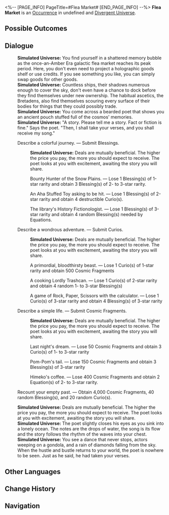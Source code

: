 <%-- [PAGE_INFO]
PageTitle=#Flea Market#
[END_PAGE_INFO] --%>
{{Stub}}
{{Simulated Universe Event Infobox
|id            = 23501
|title         = 
|image         = Occurrence Ceremony.png
|domains_su    = 
|domains_swarm = 
|domains_gng   = 
|domains_du    = Unknown
|domains_und   = 
|requirements  = 
|prev          = 
|next          = 
|characters    = 
|factions      = 
|order         = 
|order_du      = 119
}}
'''Flea Market''' is an [[Divergent Universe/Occurrence|Occurrence]] in undefined and [[Divergent Universe]].

==Possible Outcomes==
{{Possible Outcomes
|choice_1 = A primordial, bloodthirsty beast.
|result_1 = Lose 1 Curio(s) of 1-star rarity and obtain 500 Cosmic Fragments

|choice_2 = A cooking Lordly Trashcan.
|result_2 = Lose 1 Curio(s) of 2-star rarity and obtain 4 random 1- to 3-star Blessing(s)

|choice_3 = A game of Rock, Paper, Scissors with the calculator.
|result_3 = Lose 1 Curio(s) of 3-star rarity and obtain 4 Blessing(s) of 3-star rarity

|choice_4 = Last night's dream.
|result_4 = Lose 50 Cosmic Fragments and obtain 3 Curio(s) of 1- to 3-star rarity

|choice_5 = Pom-Pom's tail.
|result_5 = Lose 150 Cosmic Fragments and obtain 3 Blessing(s) of 3-star rarity

|choice_6 = Himeko's coffee.
|result_6 = Lose 400 Cosmic Fragments and obtain 2 Equation(s) of 2- to 3-star rarity.

|choice_7 = Bounty Hunter of the Snow Plains.
|result_7 = Lose 1 Blessing(s) of 1-star rarity and obtain 3 Blessing(s) of 2- to 3-star rarity.

|choice_8 = An Aha Stuffed Toy asking to be hit.
|result_8 = Lose 1 Blessing(s) of 2-star rarity and obtain 4 destructible Curio(s).

|choice_9 = The library's History Fictionologist.
|result_9 = Lose 1 Blessing(s) of 3-star rarity and obtain 4 random Blessing(s) needed by Equations.

|choice_10 = Describe a colorful journey.
|result_10 = Submit Blessings.

|choice_11 = Describe a wondrous adventure.
|result_11 = Submit Curios.

|choice_12 = Describe a simple life.
|result_12 = Submit Cosmic Fragments.

|choice_13 = Recount your empty past.
|result_13 = Obtain 4,000 Cosmic Fragments, 40 random Blessing(s), and 20 random Curio(s).

}}
<!--
==Gameplay Notes==
* 
-->
==Dialogue==
{{Dialogue Start}}
:'''Simulated Universe:''' You find yourself in a shattered memory bubble as the once-an-Amber Era galactic flea market reaches its peak period. Here, you don't even need to project a holographic goods shelf or use credits. If you see something you like, you can simply swap goods for other goods.
:'''Simulated Universe:''' Countless ships, their shadows numerous enough to cover the sky, don't even have a chance to dock before they find themselves under new ownership. The habitual ascetics, the Bretadens, also find themselves scouring every surface of their bodies for things that they could possibly trade.
:'''Simulated Universe:''' You come across a bearded poet that shows you an ancient pouch stuffed full of the cosmos' memories.
:'''Simulated Universe:''' "A story. Please tell me a story. Fact or fiction is fine." Says the poet. "Then, I shall take your verses, and you shall receive my song."
:{{DIcon|Star}} Describe a colorful journey. &mdash; Submit Blessings.
::'''Simulated Universe:''' Deals are mutually beneficial. The higher the price you pay, the more you should expect to receive. The poet looks at you with excitement, awaiting the story you will share.
::{{DIcon|Star}} Bounty Hunter of the Snow Plains. &mdash; Lose 1 Blessing(s) of 1-star rarity and obtain 3 Blessing(s) of 2- to 3-star rarity.
::{{DIcon|Star}} An Aha Stuffed Toy asking to be hit. &mdash; Lose 1 Blessing(s) of 2-star rarity and obtain 4 destructible Curio(s).
::{{DIcon|Star}} The library's History Fictionologist. &mdash; Lose 1 Blessing(s) of 3-star rarity and obtain 4 random Blessing(s) needed by Equations.
:{{DIcon|Star}} Describe a wondrous adventure. &mdash; Submit Curios.
::'''Simulated Universe:''' Deals are mutually beneficial. The higher the price you pay, the more you should expect to receive. The poet looks at you with excitement, awaiting the story you will share.
::{{DIcon|Star}} A primordial, bloodthirsty beast. &mdash; Lose 1 Curio(s) of 1-star rarity and obtain 500 Cosmic Fragments
::{{DIcon|Star}} A cooking Lordly Trashcan. &mdash; Lose 1 Curio(s) of 2-star rarity and obtain 4 random 1- to 3-star Blessing(s)
::{{DIcon|Star}} A game of Rock, Paper, Scissors with the calculator. &mdash; Lose 1 Curio(s) of 3-star rarity and obtain 4 Blessing(s) of 3-star rarity
:{{DIcon|Star}} Describe a simple life. &mdash; Submit Cosmic Fragments.
::'''Simulated Universe:''' Deals are mutually beneficial. The higher the price you pay, the more you should expect to receive. The poet looks at you with excitement, awaiting the story you will share.
::{{DIcon|Star}} Last night's dream. &mdash; Lose 50 Cosmic Fragments and obtain 3 Curio(s) of 1- to 3-star rarity
::{{DIcon|Star}} Pom-Pom's tail. &mdash; Lose 150 Cosmic Fragments and obtain 3 Blessing(s) of 3-star rarity
::{{DIcon|Star}} Himeko's coffee. &mdash; Lose 400 Cosmic Fragments and obtain 2 Equation(s) of 2- to 3-star rarity.
:{{DIcon|Star}} Recount your empty past. &mdash; Obtain 4,000 Cosmic Fragments, 40 random Blessing(s), and 20 random Curio(s).
:'''Simulated Universe:''' Deals are mutually beneficial. The higher the price you pay, the more you should expect to receive. The poet looks at you with excitement, awaiting the story you will share.
:'''Simulated Universe:''' The poet slightly closes his eyes as you sink into a lonely ocean. The notes are the drops of water, the song is its flow and the story follows the rhythm of the waves into your chest.
:'''Simulated Universe:''' You see a dance that never stops, actors weeping on a gondola, and a rain of diamonds falling from the sky. When the hustle and bustle returns to your world, the poet is nowhere to be seen. Just as he said, he had taken your verses.
{{Dialogue End}}

==Other Languages==
{{Other Languages
|en   = Flea Market
|zhs  = 跳蚤市场
|zht  = 跳蚤市場
|ja   = {{Rubi|蚤|のみ}}の{{Rubi|市|いち}}
|ko   = 벼룩시장
|es   = Mercadillo
|fr   = Marché aux puces
|ru   = Блошиный рынок
|th   = ตลาดของมือสอง
|vi   = Chợ Phiên
|de   = Flohmarkt
|id   = Pasar Loak
|pt   = Mercado de Pulgas
}}

==Change History==
{{Change History|2.5}}

==Navigation==
{{Occurrence Navbox}}